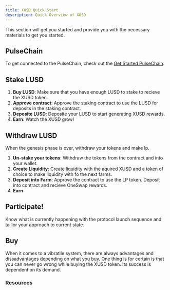 ```yaml
---
title: XUSD Quick Start 
description: Quick Overview of XUSD
---
```


This section will get you started and provide you with the necessary materials to get you started.


## PulseChain

To get connected to the PulseChain, check out the [Get Started PulseChain](pulsechain).

## Stake LUSD

1. **Buy LUSD**: Make sure that you have enough LUSD to stake to recieve the XUSD token.
2. **Approve contract**: Approve the staking contract to use the LUSD for deposits in the staking contract.
3. **Deposite LUSD**: Deposite your LUSD to start generating XUSD rewards.
4. **Earn**: Watch the XUSD grow!


## Withdraw LUSD

When the genesis phase is over, withdraw your tokens and make lp.

1. **Un-stake your tokens**: Withdraw the tokens from the contract and into your wallet.
2. **Create Liquidity**: Create liquidity with the aquired XUSD and a token of choice to make liquidity with fo the next farms.
3. **Deposit into Farm**: Approve the contract to use the LP token. Deposit into contract and recieve OneSwap rewards. 
4. **Earn**

## Participate!

Know what is currently happening with the protocol launch sequence and tailior your approach to current state.

## Buy

When it comes to a vibratile system, there are always advantages and dissadvantages depending on what you buy.
One thing is for certain is that you can never go wrong while buying the XUSD token. Its success is dependent on its demand.


### Resources
